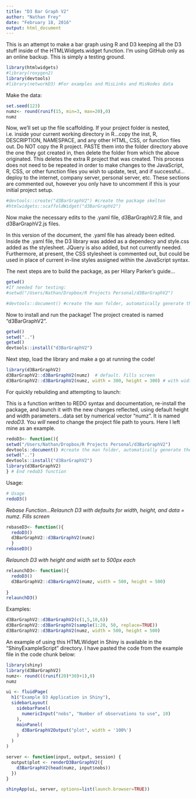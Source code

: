 ```yaml
---
title: "D3 Bar Graph V2"
author: "Nathan Frey"
date: "February 18, 2016"
output: html_document
---
```


This is an attempt to make a bar graph using R and D3 keeping all the D3 stuff inside of the HTMLWidgets.widget function. I'm using GitHub only as an online backup. This is simply a testing ground. 

```r
library(htmlwidgets)
#library(roxygen2)
library(devtools)
#library(networkD3) #For examples and MisLinks and MisNodes data

```

Make the data:
```r
set.seed(123)
numz<- round(runif(15, min=3, max=20),0)
numz
```

Now, we'll set up the file scaffolding. If your project folder is nested, i.e. inside your current working directory in R...copy the inst, R, DESCRIPTION, NAMESPACE, and any other HTML, CSS, or function files out. Do NOT copy the R project. PASTE them into the folder directory above the one they got created in, then delete the folder from which the above originated. This deletes the extra R project that was created. This process does not need to be repeated in order to make changes to the JavaScript, R, CSS, or other function files you wish to update, test, and if successful...deploy to the internet, company server, personal server, etc.  These sections are commented out, however you only have to uncomment if this is your initial project setup. 


```r

#devtools::create("d3BarGraphV2") #create the package skelton
#htmlwidgets::scaffoldWidget("d3BarGraphV2") 
```

Now make the necessary edits to the .yaml file, d3BarGraphV2.R file, and d3BarGraphV2.js files.   

In this version of the document, the .yaml file has already been edited. Inside the .yaml file, the D3 library was added as a dependecy and style.css added as the stylesheet. JQuery is also added, but not currently needed. Furthermore, at present, the CSS stylesheet is commented out, but could be used in place of current in-line styles assigned within the JavaScript syntax. 

The next steps are to build the package, as per Hilary Parker's guide...  
```r
getwd()
#If needed for testing:
#setwd("/Users/Nathan/Dropbox/R Projects Personal/d3BarGraphV2")

#devtools::document() #create the man folder, automatically generate the pyramid.Rd file
```

Now to install and run the package! The project created is named "d3BarGraphV2".

```r
getwd()
setwd("..")
getwd()
devtools::install("d3BarGraphV2")
```

Next step, load the library and make a go at running the code!

```r
library(d3BarGraphV2)
d3BarGraphV2::d3BarGraphV2(numz)  # default. Fills screen
d3BarGraphV2::d3BarGraphV2(numz, width = 300, height = 300) # with width and height preferences defined

```


For quickly rebuilding and attempting to launch:  

This is a function written to REDO syntax and documentation, re-install the package, and launch it with the new changes reflected, using default height and width parameters...data set by numerical vector "numz". It is named *redoD3*. You *will* need to change the project file path to yours. Here I left mine as an example. 

```r
redoD3<- function(){
setwd("/Users/Nathan/Dropbox/R Projects Personal/d3BarGraphV2")  
devtools::document() #create the man folder, automatically generate the .Rd file
setwd("..")
devtools::install("d3BarGraphV2")
library(d3BarGraphV2)
} # End redoD3 function

```

Usage:
```r
# Usage
redoD3()

```

*Rebase Function...Relaunch D3 with defaults for width, height, and data = numz. Fills screen* 
```r
rebaseD3<- function(){
  redoD3()
  d3BarGraphV2::d3BarGraphV2(numz)
  }
rebaseD3()

```


*Relaunch D3 with height and width set to 500px each*
```r
relaunchD3<- function(){
  redoD3()
  d3BarGraphV2::d3BarGraphV2(numz, width = 500, height = 500)
  
}
relaunchD3()
```




Examples:
```r
d3BarGraphV2::d3BarGraphV2(c(1,5,10,6))
d3BarGraphV2::d3BarGraphV2(sample(1:20, 50, replace=TRUE))
d3BarGraphV2::d3BarGraphV2(numz, width = 500, height = 500)
```

An example of using this HTMLWidget in Shiny is available in the "ShinyExampleScript" directory. I have pasted the code from the example file in the code chunk below:
```r

library(shiny)
library(d3BarGraphV2)
numz<- round(((runif(20)*30)+1),0)
numz

ui <- fluidPage(
  h1("Example D3 Application in Shiny"),
  sidebarLayout(
    sidebarPanel(
      numericInput("nobs", "Number of observations to use", 10)
    ),
    mainPanel(
      d3BarGraphV2Output("plot", width = '100%')
    )
  )
)

server <- function(input, output, session) {
  output$plot <- renderD3BarGraphV2({
    d3BarGraphV2(head(numz, input$nobs))
  })
}

shinyApp(ui, server, options=list(launch.browser=TRUE))


```






































































































